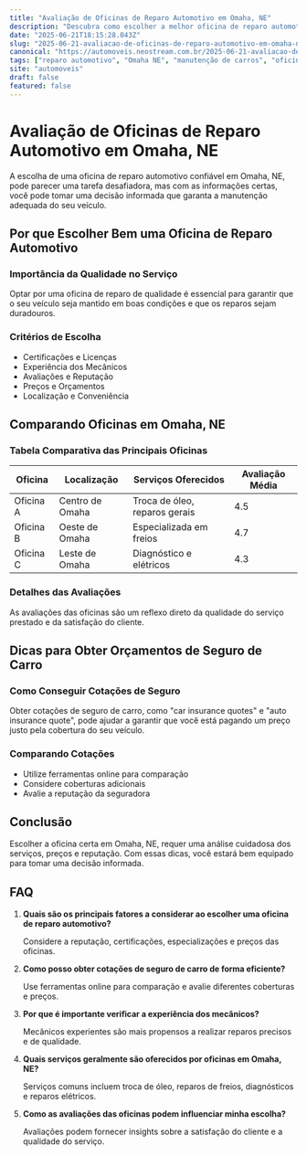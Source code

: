 ```yaml
---
title: "Avaliação de Oficinas de Reparo Automotivo em Omaha, NE"
description: "Descubra como escolher a melhor oficina de reparo automotivo em Omaha, NE. Analisamos critérios importantes para garantir qualidade e custo-benefício."
date: "2025-06-21T18:15:28.043Z"
slug: "2025-06-21-avaliacao-de-oficinas-de-reparo-automotivo-em-omaha-ne"
canonical: "https://automoveis.neostream.com.br/2025-06-21-avaliacao-de-oficinas-de-reparo-automotivo-em-omaha-ne"
tags: ["reparo automotivo", "Omaha NE", "manutenção de carros", "oficinas mecânicas", "seguro de carro"]
site: "automoveis"
draft: false
featured: false
---
```


# Avaliação de Oficinas de Reparo Automotivo em Omaha, NE

A escolha de uma oficina de reparo automotivo confiável em Omaha, NE, pode parecer uma tarefa desafiadora, mas com as informações certas, você pode tomar uma decisão informada que garanta a manutenção adequada do seu veículo.

## Por que Escolher Bem uma Oficina de Reparo Automotivo

### Importância da Qualidade no Serviço

Optar por uma oficina de reparo de qualidade é essencial para garantir que o seu veículo seja mantido em boas condições e que os reparos sejam duradouros.

### Critérios de Escolha

- Certificações e Licenças
- Experiência dos Mecânicos
- Avaliações e Reputação
- Preços e Orçamentos
- Localização e Conveniência

## Comparando Oficinas em Omaha, NE

### Tabela Comparativa das Principais Oficinas

| Oficina | Localização | Serviços Oferecidos | Avaliação Média |
|---------|-------------|---------------------|----------------|
| Oficina A | Centro de Omaha | Troca de óleo, reparos gerais | 4.5 |
| Oficina B | Oeste de Omaha | Especializada em freios | 4.7 |
| Oficina C | Leste de Omaha | Diagnóstico e elétricos | 4.3 |

### Detalhes das Avaliações

As avaliações das oficinas são um reflexo direto da qualidade do serviço prestado e da satisfação do cliente.

## Dicas para Obter Orçamentos de Seguro de Carro

### Como Conseguir Cotações de Seguro

Obter cotações de seguro de carro, como "car insurance quotes" e "auto insurance quote", pode ajudar a garantir que você está pagando um preço justo pela cobertura do seu veículo.

### Comparando Cotações

- Utilize ferramentas online para comparação
- Considere coberturas adicionais
- Avalie a reputação da seguradora

## Conclusão

Escolher a oficina certa em Omaha, NE, requer uma análise cuidadosa dos serviços, preços e reputação. Com essas dicas, você estará bem equipado para tomar uma decisão informada.

## FAQ

1. **Quais são os principais fatores a considerar ao escolher uma oficina de reparo automotivo?**

   Considere a reputação, certificações, especializações e preços das oficinas.

2. **Como posso obter cotações de seguro de carro de forma eficiente?**

   Use ferramentas online para comparação e avalie diferentes coberturas e preços.

3. **Por que é importante verificar a experiência dos mecânicos?**

   Mecânicos experientes são mais propensos a realizar reparos precisos e de qualidade.

4. **Quais serviços geralmente são oferecidos por oficinas em Omaha, NE?**

   Serviços comuns incluem troca de óleo, reparos de freios, diagnósticos e reparos elétricos.

5. **Como as avaliações das oficinas podem influenciar minha escolha?**

   Avaliações podem fornecer insights sobre a satisfação do cliente e a qualidade do serviço.
